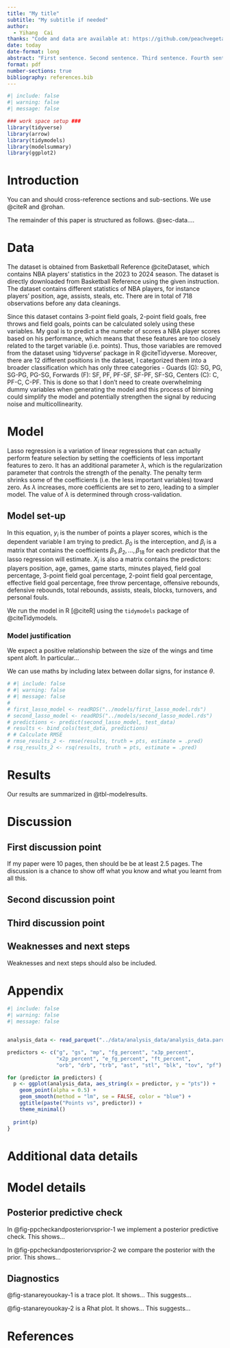 ```yaml
---
title: "My title"
subtitle: "My subtitle if needed"
author: 
  - Yihang  Cai
thanks: "Code and data are available at: https://github.com/peachvegetable/NBA-player-points"
date: today
date-format: long
abstract: "First sentence. Second sentence. Third sentence. Fourth sentence."
format: pdf
number-sections: true
bibliography: references.bib
---
```


```r
#| include: false
#| warning: false
#| message: false

### work space setup ###
library(tidyverse)
library(arrow)
library(tidymodels)
library(modelsummary)
library(ggplot2)
```


# Introduction

You can and should cross-reference sections and sub-sections. We use @citeR and @rohan.

The remainder of this paper is structured as follows. @sec-data....



# Data {#sec-data}

The dataset is obtained from Basketball Reference @citeDataset, which contains NBA players' statistics in the 2023 to 2024 season. The dataset is directly downloaded from Basketball Reference using the given instruction. The dataset contains different statistics of NBA players, for instance players' position, age, assists, steals, etc. There are in total of 718 observations before any data cleanings. 

Since this dataset contains 3-point field goals, 2-point field goals, free throws and field goals, points can be calculated solely using these variables. My goal is to predict a the numebr of scores a NBA player scores based on his performance, which means that these features are too closely related to the target variable (i.e. points). Thus, those variables are removed from the dataset using 'tidyverse' package in R @citeTidyverse. Moreover, there are 12 different positions in the dataset, I categorized them into a broader classification which has only three categories - Guards (G): SG, PG, SG-PG, PG-SG, Forwards (F): SF, PF, PF-SF, SF-PF, SF-SG, Centers (C): C, PF-C, C-PF. This is done so that I don't need to create overwhelming dummy variables when generating the model and this process of binning could simplify the model and potentially strengthen the signal by reducing noise and multicollinearity.


# Model

Lasso regression is a variation of linear regressions that can actually perform feature selection by setting the coefficients of less important features to zero. It has an additional parameter $\lambda$, which is the regularization parameter that controls the strength of the penalty. The penalty term shrinks some of the coefficients (i.e. the less important variables) toward zero. As $\lambda$ increases, more coefficients are set to zero, leading to a simpler model. The value of $\lambda$ is determined through cross-validation. 

## Model set-up

\begin{align} 
y_i = \beta_0 + \beta_i \cdot X_i
\end{align}

In this equation, $y_i$ is the number of points a player scores, which is the dependent variable I am trying to predict. $\beta_0$ is the interception, and $\beta_i$ is a matrix that contains the coefficients $\beta_1, \beta_2, ..., \beta_{18}$ for each predictor that the lasso regression will estimate. $X_i$ is also a matrix contains the predictors: players position, age, games, game starts, minutes played, field goal percentage, 3-point field goal percentage, 2-point field goal percentage, effective field goal percentage, free throw percentage, offensive rebounds, defensive rebounds, total rebounds, assists, steals, blocks, turnovers, and personal fouls. 

We run the model in R [@citeR] using the `tidymodels` package of @citeTidymodels.

### Model justification

We expect a positive relationship between the size of the wings and time spent aloft. In particular...

We can use maths by including latex between dollar signs, for instance $\theta$.

```r
# #| include: false
# #| warning: false
# #| message: false
# 
# first_lasso_model <- readRDS("../models/first_lasso_model.rds")
# second_lasso_model <- readRDS("../models/second_lasso_model.rds")
# predictions <- predict(second_lasso_model, test_data)
# results <- bind_cols(test_data, predictions)
# # Calculate RMSE
# rmse_results_2 <- rmse(results, truth = pts, estimate = .pred)
# rsq_results_2 <- rsq(results, truth = pts, estimate = .pred)
```


# Results

Our results are summarized in @tbl-modelresults.







# Discussion

## First discussion point {#sec-first-point}

If my paper were 10 pages, then should be be at least 2.5 pages. The discussion is a chance to show off what you know and what you learnt from all this. 

## Second discussion point

## Third discussion point

## Weaknesses and next steps

Weaknesses and next steps should also be included.

\newpage

\appendix

# Appendix {-}

```r
#| include: false
#| warning: false
#| message: false


analysis_data <- read_parquet("../data/analysis_data/analysis_data.parquet")

predictors <- c("g", "gs", "mp", "fg_percent", "x3p_percent", 
                "x2p_percent", "e_fg_percent", "ft_percent", 
                "orb", "drb", "trb", "ast", "stl", "blk", "tov", "pf")

for (predictor in predictors) {
  p <- ggplot(analysis_data, aes_string(x = predictor, y = "pts")) + 
    geom_point(alpha = 0.5) + 
    geom_smooth(method = "lm", se = FALSE, color = "blue") + 
    ggtitle(paste("Points vs", predictor)) +
    theme_minimal()
  
  print(p)
}
```



# Additional data details

# Model details {#sec-model-details}

## Posterior predictive check

In @fig-ppcheckandposteriorvsprior-1 we implement a posterior predictive check. This shows...

In @fig-ppcheckandposteriorvsprior-2 we compare the posterior with the prior. This shows... 


## Diagnostics

@fig-stanareyouokay-1 is a trace plot. It shows... This suggests...

@fig-stanareyouokay-2 is a Rhat plot. It shows... This suggests...





\newpage


# References


